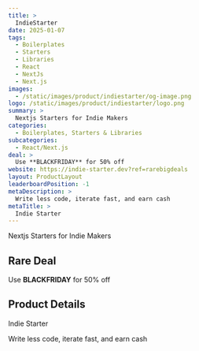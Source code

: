 ```yaml
---
title: >
  IndieStarter
date: 2025-01-07
tags:
  - Boilerplates
  - Starters
  - Libraries
  - React
  - NextJs
  - Next.js
images:
  - /static/images/product/indiestarter/og-image.png
logo: /static/images/product/indiestarter/logo.png
summary: >
  Nextjs Starters for Indie Makers
categories:
  - Boilerplates, Starters & Libraries
subcategories:
  - React/Next.js
deal: >
  Use **BLACKFRIDAY** for 50% off
website: https://indie-starter.dev?ref=rarebigdeals
layout: ProductLayout
leaderboardPosition: -1
metaDescription: >
  Write less code, iterate fast, and earn cash
metaTitle: >
  Indie Starter
---
```

Nextjs Starters for Indie Makers

## Rare Deal

Use **BLACKFRIDAY** for 50% off

## Product Details

Indie Starter

Write less code, iterate fast, and earn cash
